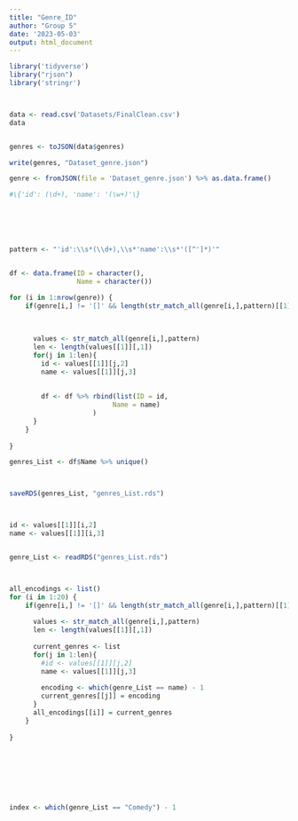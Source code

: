 ```yaml
---
title: "Genre_ID"
author: "Group 5"
date: '2023-05-03'
output: html_document
---
```


```r
library('tidyverse')
library("rjson")
library('stringr')




```

```r
data <- read.csv('Datasets/FinalClean.csv')
data



```

```r
genres <- toJSON(data$genres)


```

```r
write(genres, "Dataset_genre.json")

```

```r
genre <- fromJSON(file = 'Dataset_genre.json') %>% as.data.frame()
```

```r
#\{'id': (\d+), 'name': '(\w+)'\}






pattern <- "'id':\\s*(\\d+),\\s*'name':\\s*'([^']*)'"


df <- data.frame(ID = character(),
                 Name = character())

for (i in 1:nrow(genre)) {
    if(genre[i,] != '[]' && length(str_match_all(genre[i,],pattern)[[1]]) != 0){
      
      
      
      values <- str_match_all(genre[i,],pattern)
      len <- length(values[[1]][,1])
      for(j in 1:len){
        id <- values[[1]][j,2]
        name <- values[[1]][j,3]
        
        
        df <- df %>% rbind(list(ID = id,
                          Name = name)
                     )
      }
    }
  
}

genres_List <- df$Name %>% unique()



saveRDS(genres_List, "genres_List.rds")



id <- values[[1]][i,2]
name <- values[[1]][i,3]



```

```r
genre_List <- readRDS("genres_List.rds")



all_encodings <- list()
for (i in 1:20) {
    if(genre[i,] != '[]' && length(str_match_all(genre[i,],pattern)[[1]]) != 0){
      
      values <- str_match_all(genre[i,],pattern)
      len <- length(values[[1]][,1])
      
      current_genres <- list
      for(j in 1:len){
        #id <- values[[1]][j,2]
        name <- values[[1]][j,3]
        
        encoding <- which(genre_List == name) - 1
        current_genres[[j]] = encoding
      }
      all_encodings[[i]] = current_genres
    }
  
}








index <- which(genre_List == "Comedy") - 1









```






